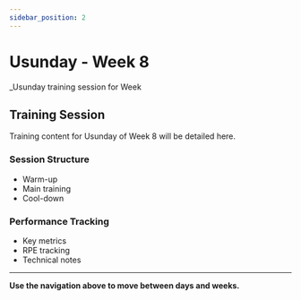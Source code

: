 ```yaml
---
sidebar_position: 2
---
```



<WorkoutNav weekNumber={8} />

# Usunday - Week 8

_Usunday training session for Week 

## Training Session

Training content for Usunday of Week 8 will be detailed here.

### Session Structure
- Warm-up
- Main training
- Cool-down

### Performance Tracking
- Key metrics
- RPE tracking
- Technical notes

---

**Use the navigation above to move between days and weeks.**
